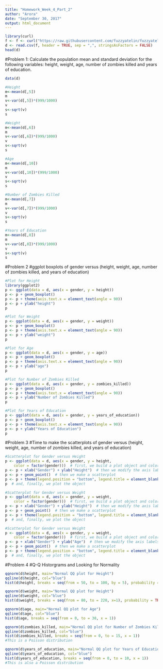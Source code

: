 ```yaml
---
title: "Homework_Week_4_Part_2"
author: "Arora"
date: "September 30, 2017"
output: html_document
---
```


```r
library(curl)
f <- f <- curl("https://raw.githubusercontent.com/fuzzyatelin/fuzzyatelin.github.io/master/AN597_Fall17/zombies.csv")
d <- read.csv(f, header = TRUE, sep = ",", stringsAsFactors = FALSE)
head(d)
```
#Problem 1: Calculate the population mean and standard deviation for the following variables: height, weight, age, number of zombies killed and years of education. 

```r
data(d)

#Height
m<-mean(d[,5])
m
v<-var(d[,5])*(999/1000)
v
s<-sqrt(v)
s

#Weight
m<-mean(d[,6])
m
v<-var(d[,6])*(999/1000)
v
s<-sqrt(v)
s

#Age
m<-mean(d[,10])
m
v<-var(d[,10])*(999/1000)
v
s<-sqrt(v)
s

#Number of Zombies Killed
m<-mean(d[,7])
m
v<-var(d[,7])*(999/1000)
v
s<-sqrt(v)
s

#Years of Education
m<-mean(d[,8])
m
v<-var(d[,8])*(999/1000)
v
s<-sqrt(v)
s
```
#Problem 2
#ggplot boxplots of gender versus (height, weight, age, number of zombies killed, and years of education)

```r
#Plot for Height
library(ggplot2)
p <- ggplot(data = d, aes(x = gender, y = height))
p <- p + geom_boxplot()
p <- p + theme(axis.text.x = element_text(angle = 90))
p <- p + ylab("height")
p
```
```r
#Plot for Weight
p <- ggplot(data = d, aes(x = gender, y = weight))
p <- p + geom_boxplot()
p <- p + theme(axis.text.x = element_text(angle = 90))
p <- p + ylab("weight")
p
```

```r
#Plot for Age
p <- ggplot(data = d, aes(x = gender, y = age))
p <- p + geom_boxplot()
p <- p + theme(axis.text.x = element_text(angle = 90))
p <- p + ylab("age")
p
```

```r
#Plot for Number of Zombies Killed
p <- ggplot(data = d, aes(x = gender, y = zombies_killed))
p <- p + geom_boxplot()
p <- p + theme(axis.text.x = element_text(angle = 90))
p <- p + ylab("Number of Zombies Killed")
p
```

```r
#Plot for Years of Education
p <- ggplot(data = d, aes(x = gender, y = years_of_education))
p <- p + geom_boxplot()
p <- p + theme(axis.text.x = element_text(angle = 90))
p <- p + ylab("Years of Education")
p
```

#Problem 3
#Time to make the scatterplots of gender versus (height, weight, age, number of zombies killed, and years of education)
```r
#Scatterplot for Gender versus Height
p <- ggplot(data = d, aes(x = gender, y = height, 
    color = factor(gender)))  # first, we build a plot object and color points by Family
p <- p + xlab("Gender") + ylab("Height")  # then we modify the axis labels
p <- p + geom_point()  # then we make a scatterplot
p <- p + theme(legend.position = "bottom", legend.title = element_blank())  # then we modify the legend
p  # and, finally, we plot the object
```

```r
#Scatterplot for Gender versus Weight
p <- ggplot(data = d, aes(x = gender, y = weight, 
    color = factor(gender)))  # first, we build a plot object and color points by Family
p <- p + xlab("Gender") + ylab("Height")  # then we modify the axis labels
p <- p + geom_point()  # then we make a scatterplot
p <- p + theme(legend.position = "bottom", legend.title = element_blank())  # then we modify the legend
p  # and, finally, we plot the object
```

```r
#Scatterplot for Gender versus Weight
p <- ggplot(data = d, aes(x = gender, y = weight, 
    color = factor(gender)))  # first, we build a plot object and color points by Family
p <- p + xlab("Gender") + ylab("Age")  # then we modify the axis labels
p <- p + geom_point()  # then we make a scatterplot
p <- p + theme(legend.position = "bottom", legend.title = element_blank())  # then we modify the legend
p  # and, finally, we plot the object
```


#Problem 4
#Q-Q Historgrams and Looking for Normality
```r
qqnorm(d$height, main="Normal QQ plot for Height")
qqline(d$height, col="blue")
hist(d$height, breaks = seq(from = 50, to = 100, by = 5), probability = TRUE)

qqnorm(d$weight, main="Normal QQ plot for Height")
qqline(d$weight, col="blue")
hist(d$weight, breaks = seq(from = 80, to = 220, x=1), probability = TRUE)

qqnorm(d$age, main="Normal QQ plot for Age")
qqline(d$age, col="blue")
hist(d$age, breaks = seq(from = 0, to = 30, x = 1))

qqnorm(d$zombies_killed, main="Normal QQ plot for Number of Zombies Killed")
qqline(d$zombies_killed, col="blue")
hist(d$zombies_killed, breaks = seq(from = 0, to = 15, x = 1))
#This is a Poisson distribution

qqnorm(d$years_of_education, main="Normal QQ plot for Years of Education")
qqline(d$years_of_education, col="blue")
hist(d$years_of_education, breaks = seq(from = 0, to = 10, x = 1))
#This is also a Poisson distribution
```
